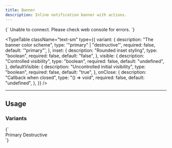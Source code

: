 ```yaml
---
title: Banner
description: Inline notification banner with actions.
---
```


<LiveComponent language="tsx">
{`

  <Banner className="animate-in fade-in duration-300" variant="destructive">
    <BannerIcon icon={CircleAlertIcon} />
    <BannerTitle>Unable to connect. Please check web console for errors.</BannerTitle>
    <BannerClose variant="destructive" />
  </Banner>
`}
</LiveComponent>

<TypeTable
  className="text-sm"
  type={{
    variant: {
      description: "The banner color scheme",
      type: '"primary" | "destructive"',
      required: false,
      default: '"primary"',
    },
    inset: {
      description: "Rounded inset styling",
      type: "boolean",
      required: false,
      default: "false",
    },
    visible: {
      description: "Controlled visibility",
      type: "boolean",
      required: false,
      default: "undefined",
    },
    defaultVisible: {
      description: "Uncontrolled initial visibility",
      type: "boolean",
      required: false,
      default: "true",
    },
    onClose: {
      description: "Callback when closed",
      type: "() => void",
      required: false,
      default: "undefined",
    },
  }}
/>

---

## Usage

### Variants

<LiveComponent language="tsx">
{`

  <div className="flex flex-row gap-3 w-full">
    <Banner className="flex-1">
      <BannerTitle>Primary</BannerTitle>
      <BannerClose />
    </Banner>
    <Banner variant="destructive" className="flex-1">
      <BannerIcon icon={CircleAlertIcon} />
      <BannerTitle>Destructive</BannerTitle>
      <BannerClose variant="destructive" />
    </Banner>
  </div>
`}
</LiveComponent>


